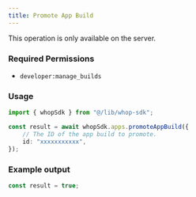```yaml
---
title: Promote App Build
---
```

<Note>This operation is only available on the server.</Note>

### Required Permissions
 - `developer:manage_builds`

### Usage

```typescript
import { whopSdk } from "@/lib/whop-sdk";

const result = await whopSdk.apps.promoteAppBuild({
	// The ID of the app build to promote.
	id: "xxxxxxxxxxx",
});

```

### Example output

```typescript
const result = true;

```
